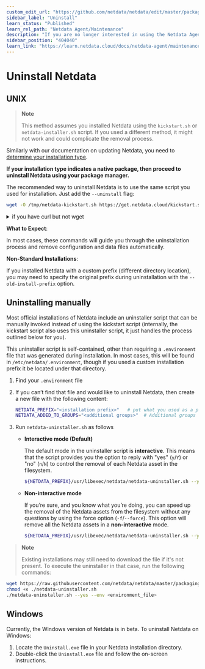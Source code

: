 ```yaml
---
custom_edit_url: "https://github.com/netdata/netdata/edit/master/packaging/installer/UNINSTALL.md"
sidebar_label: "Uninstall"
learn_status: "Published"
learn_rel_path: "Netdata Agent/Maintenance"
description: "If you are no longer interested in using the Netdata Agent, use the self-contained uninstaller to remove all traces of binaries and configuration files."
sidebar_position: "404040"
learn_link: "https://learn.netdata.cloud/docs/netdata-agent/maintenance/uninstall"
---
```


# Uninstall Netdata

## UNIX

> **Note**
>
> This method assumes you installed Netdata using the `kickstart.sh` or `netdata-installer.sh` script.
> If you used a different method, it might not work and could complicate the removal process.

Similarly with our documentation on updating Netdata, you need to [determine your installation type](/docs/netdata-agent/maintenance/update).

**If your installation type indicates a native package, then proceed to uninstall Netdata using your package manager.**

The recommended way to uninstall Netdata is to use the same script you used for installation. Just add the `--uninstall` flag:

```bash
wget -O /tmp/netdata-kickstart.sh https://get.netdata.cloud/kickstart.sh && sh /tmp/netdata-kickstart.sh --uninstall
```

<details>
<summary>if you have curl but not wget</summary>

```sh
curl https://get.netdata.cloud/kickstart.sh > /tmp/netdata-kickstart.sh && sh /tmp/netdata-kickstart.sh --uninstall
```

</details>


**What to Expect**:

In most cases, these commands will guide you through the uninstallation process and remove configuration and data files automatically.

**Non-Standard Installations**:

If you installed Netdata with a custom prefix (different directory location), you may need to specify the original prefix during uninstallation with the `--old-install-prefix` option.

## Uninstalling manually

Most official installations of Netdata include an uninstaller script that can be manually invoked instead of using the kickstart script (internally, the kickstart script also uses this uninstaller script, it just handles the process outlined below for you).

This uninstaller script is self-contained, other than requiring a `.environment` file that was generated during installation. In most cases, this will be found in `/etc/netdata/.environment`, though if you used a custom installation prefix it be located under that directory.

1. Find your `.environment` file
2. If you can’t find that file and would like to uninstall Netdata, then create a new file with the following content:

    ```sh
    NETDATA_PREFIX="<installation prefix>"   # put what you used as a parameter to shell installed `--install-prefix` flag. Otherwise it should be empty
    NETDATA_ADDED_TO_GROUPS="<additional groups>"  # Additional groups for a user running the Netdata process
    ```

3. Run `netdata-uninstaller.sh` as follows

    - **Interactive mode (Default)**

      The default mode in the uninstaller script is **interactive**. This means that the script provides you the option to reply with "yes" (`y`/`Y`) or "no" (`n`/`N`) to control the removal of each Netdata asset in the filesystem.

         ```sh
         ${NETDATA_PREFIX}/usr/libexec/netdata/netdata-uninstaller.sh --yes --env <environment_file>
         ```

    - **Non-interactive mode**

      If you’re sure, and you know what you’re doing, you can speed up the removal of the Netdata assets from the filesystem without any questions by using the force option (`-f`/`--force`). This option will remove all the
      Netdata assets in a **non-interactive** mode.

         ```sh
         ${NETDATA_PREFIX}/usr/libexec/netdata/netdata-uninstaller.sh --yes --force --env <environment_file>
         ```

> **Note**
>
> Existing installations may still need to download the file if it's not present. To execute the uninstaller in that case, run the following commands:

```sh
wget https://raw.githubusercontent.com/netdata/netdata/master/packaging/installer/netdata-uninstaller.sh
chmod +x ./netdata-uninstaller.sh
./netdata-uninstaller.sh --yes --env <environment_file>
```

## Windows

Currently, the Windows version of Netdata is in beta. To uninstall Netdata on Windows:

1. Locate the `Uninstall.exe` file in your Netdata installation directory.
2. Double-click the `Uninstall.exe` file and follow the on-screen instructions.
